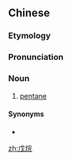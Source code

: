 ==Chinese==
{{zh-forms}}
{{wikipedia|lang=zh}}

===Etymology===
{{zh-compound|戊|烷|[[pent-]]|[[-ane]]}}

===Pronunciation===
{{zh-pron
|m=wùwán
|c=mou6 jyun4,mou6 jyun4-2
|cat=n
}}

===Noun===
{{zh-noun}}

# {{lb|zh|organic chemistry}} [[pentane]]

====Synonyms====
* {{zh-l|正戊烷}}

[[zh:戊烷]]